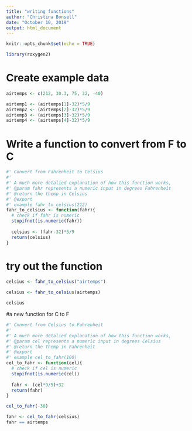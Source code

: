 ```yaml
---
title: "writing functions"
author: "Christina Bonsell"
date: "October 10, 2019"
output: html_document
---
```


```r
knitr::opts_chunk$set(echo = TRUE)
```

```r
library(roxygen2)
```

# Create example data
```r
airtemps <- c(212, 30.3, 75, 32, -40)

airtemp1 <- (airtemps[1]-32)*5/9
airtemp2 <- (airtemps[2]-32)*5/9
airtemp3 <- (airtemps[3]-32)*5/9
airtemp4 <- (airtemps[4]-32)*5/9
```


# Write a function to convert from F to C

```r
#' Convert from Fahrenheit to Celsius
#'
#' A much more detalied explanation of how this function works,
#' @param fahr represents a numeric input in degrees Fahrenheit
#' @return the themp in Celsius
#' @export
#' example fahr_to_celsius(212)
fahr_to_celsius <- function(fahr){
  # check if fahr is numeric
  stopifnot(is.numeric(fahr))
  
  celsius <- (fahr-32)*5/9
  return(celsius)
}
```

# try out the function
```r
celsius <- fahr_to_celsius("airtemps")

celsius <- fahr_to_celsius(airtemps)

celsius
```


#a new function for C to F

```r
#' Convert from Celsius to Fahrenheit
#'
#' A much more detalied explanation of how this function works,
#' @param cel represents a numeric input in degrees Celsius
#' @return the themp in Fahrenheit
#' @export
#' example cel_to_fahr(100)
cel_to_fahr <- function(cel){
  # check if cel is numeric
  stopifnot(is.numeric(cel))
  
  fahr <- (cel*9/5)+32
  return(fahr)
}

cel_to_fahr(-30)

fahr <- cel_to_fahr(celsius)
fahr == airtemps
```

